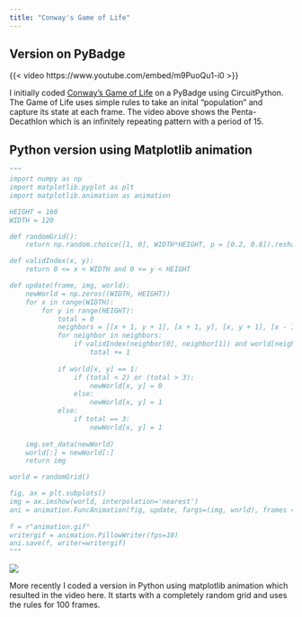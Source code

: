 ```yaml
---
title: "Conway's Game of Life"
---
```


## Version on PyBadge

{{< video https://www.youtube.com/embed/m9PuoQu1-i0 >}}

I initially coded [Conway's Game of Life](https://en.wikipedia.org/wiki/Conway%27s_Game_of_Life) on a PyBadge using CircuitPython. The Game of Life uses simple rules to take an inital "population" and capture its state at each frame. The video above shows the Penta-Decathlon which is an infinitely repeating pattern with a period of 15.

## Python version using Matplotlib animation

```python
"""
import numpy as np
import matplotlib.pyplot as plt
import matplotlib.animation as animation

HEIGHT = 160
WIDTH = 120

def randomGrid():
    return np.random.choice([1, 0], WIDTH*HEIGHT, p = [0.2, 0.8]).reshape(WIDTH, HEIGHT)

def validIndex(x, y):
    return 0 <= x < WIDTH and 0 <= y < HEIGHT

def update(frame, img, world):
    newWorld = np.zeros((WIDTH, HEIGHT))
    for x in range(WIDTH):
        for y in range(HEIGHT):
            total = 0
            neighbors = [[x + 1, y + 1], [x + 1, y], [x, y + 1], [x - 1, y + 1], [x + 1, y - 1], [x - 1, y], [x - 1, y - 1], [x, y - 1]]
            for neighbor in neighbors:
                if validIndex(neighbor[0], neighbor[1]) and world[neighbor[0], neighbor[1]] == 1:
                    total += 1
            
            if world[x, y] == 1:
                if (total < 2) or (total > 3):
                    newWorld[x, y] = 0
                else:
                    newWorld[x, y] = 1
            else:
                if total == 3:
                    newWorld[x, y] = 1
    
    img.set_data(newWorld)
    world[:] = newWorld[:]
    return img

world = randomGrid()

fig, ax = plt.subplots()
img = ax.imshow(world, interpolation='nearest')
ani = animation.FuncAnimation(fig, update, fargs=(img, world), frames = 100, interval=5000, save_count=50)
 
f = r"animation.gif" 
writergif = animation.PillowWriter(fps=10) 
ani.save(f, writer=writergif)
"""
```

![](animation.gif)

More recently I coded a version in Python using matplotlib animation which resulted in the video here. It starts with a completely random grid and uses the rules for 100 frames. 